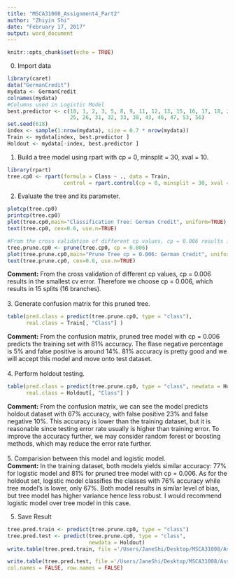```yaml
---
title: "MSCA31008_Assignment4_Part2"
author: "Zhiyin Shi"
date: "February 17, 2017"
output: word_document
---
```


```r
knitr::opts_chunk$set(echo = TRUE)
```

0. Import data
```r
library(caret)
data("GermanCredit")
mydata <- GermanCredit
colnames(mydata)
#Columns used in Logistic Model
best.predictor <- c(10, 1, 2, 3, 5, 8, 9, 11, 12, 13, 15, 16, 17, 18, 20, 
                    25, 26, 31, 32, 33, 38, 43, 46, 47, 53, 56)
set.seed(618)
index <- sample(1:nrow(mydata), size = 0.7 * nrow(mydata))
Train <- mydata[index, best.predictor ]
Holdout <- mydata[-index, best.predictor ]
```

1. Build a tree model using rpart with cp = 0, minsplit = 30, xval = 10.
```r
library(rpart)
tree.cp0 <- rpart(formula = Class ~ ., data = Train, 
                  control = rpart.control(cp = 0, minsplit = 30, xval = 10))
```

2. Evaluate the tree and its parameter.
```r
plotcp(tree.cp0)
printcp(tree.cp0)
plot(tree.cp0,main="Classification Tree: German Credit", uniform=TRUE)
text(tree.cp0, cex=0.6, use.n=TRUE)

#From the cross validation of different cp values, cp = 0.006 results in the smallest cv error. 
tree.prune.cp0 <- prune(tree.cp0, cp = 0.006)
plot(tree.prune.cp0,main="Prune Tree cp = 0.006: German Credit", uniform=TRUE)
text(tree.prune.cp0, cex=0.6, use.n=TRUE)
```
**Comment:** From the cross validation of different cp values, cp = 0.006 results in the smallest cv error. Therefore we choose cp = 0.006, which results in 15 splits (16 branches). \
\
3.  Generate confusion matrix for this pruned tree.
```r
table(pred.class = predict(tree.prune.cp0, type = "class"), 
      real.class = Train[, "Class"] )
```
**Comment:** From the confusion matrix, pruned tree model with cp = 0.006 predicts the training set with 81% accuracy. The flase negative percentage is 5% and false positive is around 14%. 81% accuracy is pretty good and we will accept this model and move onto test dataset.\
\
4. Perform holdout testing.
```r
table(pred.class = predict(tree.prune.cp0, type = "class", newdata = Holdout), 
      real.class = Holdout[, "Class"] )
```

**Comment:** From the confusion matrix, we can see the model predicts holdout dataset with 67% accuracy, with false positive 23% and false negative 10%. This accuracy is lower than the training dataset, but it is reasonable since testing error rate usually is higher than training error. To improve the accuracy further, we may consider random forest or boosting methods, which may reduce the error rate further. \
\
5. Comparision between this model and logistic model. \
**Comment:** In the training dataset, both models yields similar accuracy: 77% for logistic model and 81% for pruned tree model with cp = 0.006. As for the holdout set, logistic model classifies the classes with 76% accuracy while tree model's is lower, only 67%. Both model results in similar level of bias, but tree model has higher variance hence less robust. I would recommend logistic model over tree model in this case. 

5. Save Result
```r
tree.pred.train <- predict(tree.prune.cp0, type = "class")
tree.pred.test <- predict(tree.prune.cp0, type = "class", 
                          newdata = Holdout)
write.table(tree.pred.train, file ='/Users/JaneShi/Desktop/MSCA31008/Assignment5/treePredTrain.csv', col.names = FALSE, row.names = FALSE)

write.table(tree.pred.test, file ='/Users/JaneShi/Desktop/MSCA31008/Assignment5/treePredTest.csv', 
col.names = FALSE, row.names = FALSE)
```
